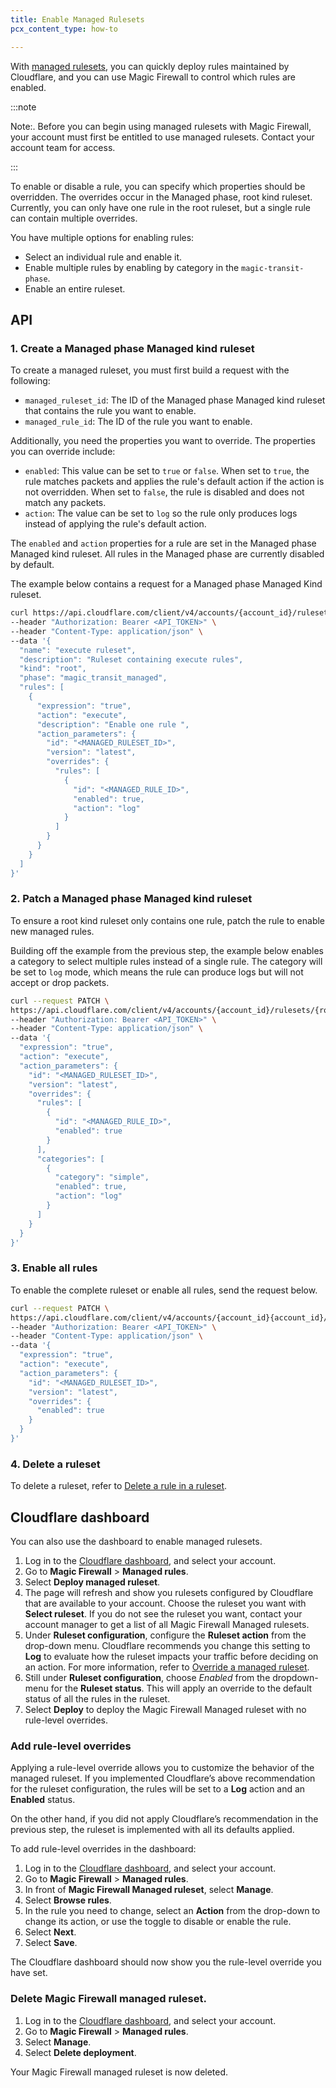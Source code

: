 ```yaml
---
title: Enable Managed Rulesets
pcx_content_type: how-to

---
```


With [managed rulesets](/ruleset-engine/managed-rulesets/), you can quickly deploy rules maintained by Cloudflare, and you can use Magic Firewall to control which rules are enabled.

:::note

Note:. Before you can begin using managed rulesets with Magic Firewall, your account must first be entitled to use managed rulesets. Contact your account team for access.


:::

To enable or disable a rule, you can specify which properties should be overridden. The overrides occur in the Managed phase, root kind ruleset. Currently, you can only have one rule in the root ruleset, but a single rule can contain multiple overrides.

You have multiple options for enabling rules:

* Select an individual rule and enable it.
* Enable multiple rules by enabling by category in the `magic-transit-phase`.
* Enable an entire ruleset.

## API

### 1. Create a Managed phase Managed kind ruleset

To create a managed ruleset, you must first build a request with the following:

* `managed_ruleset_id`: The ID of the Managed phase Managed kind ruleset that contains the rule you want to enable.
* `managed_rule_id`: The ID of the rule you want to enable.

Additionally, you need the properties you want to override. The properties you can override include:

* `enabled`: This value can be set to `true` or `false`. When set to `true`, the rule matches packets and applies the rule's default action if the action is not overridden. When set to `false`, the rule is disabled and does not match any packets.
* `action`: The value can be set to `log` so the rule only produces logs instead of applying the rule's default action.

The `enabled` and `action` properties for a rule are set in the Managed phase Managed kind ruleset. All rules in the Managed phase are currently disabled by default.

The example below contains a request for a Managed phase Managed Kind ruleset.

```bash title="Example request - Create a Managed phase Managed Kind ruleset"
curl https://api.cloudflare.com/client/v4/accounts/{account_id}/rulesets
--header "Authorization: Bearer <API_TOKEN>" \
--header "Content-Type: application/json" \
--data '{
  "name": "execute ruleset",
  "description": "Ruleset containing execute rules",
  "kind": "root",
  "phase": "magic_transit_managed",
  "rules": [
    {
      "expression": "true",
      "action": "execute",
      "description": "Enable one rule ",
      "action_parameters": {
        "id": "<MANAGED_RULESET_ID>",
        "version": "latest",
        "overrides": {
          "rules": [
            {
              "id": "<MANAGED_RULE_ID>",
              "enabled": true,
              "action": "log"
            }
          ]
        }
      }
    }
  ]
}'
```

### 2. Patch a Managed phase Managed kind ruleset

To ensure a root kind ruleset only contains one rule, patch the rule to enable new managed rules.

Building off the example from the previous step, the example below enables a category to select multiple rules instead of a single rule. The category will be set to `log` mode, which means the rule can produce logs but will not accept or drop packets.

```bash title="Example request - Patch a Managed phase Managed kind ruleset"
curl --request PATCH \
https://api.cloudflare.com/client/v4/accounts/{account_id}/rulesets/{root_kind_ruleset}/rules/{root_kind_rule} \
--header "Authorization: Bearer <API_TOKEN>" \
--header "Content-Type: application/json" \
--data '{
  "expression": "true",
  "action": "execute",
  "action_parameters": {
    "id": "<MANAGED_RULESET_ID>",
    "version": "latest",
    "overrides": {
      "rules": [
        {
          "id": "<MANAGED_RULE_ID>",
          "enabled": true
        }
      ],
      "categories": [
        {
          "category": "simple",
          "enabled": true,
          "action": "log"
        }
      ]
    }
  }
}'
```

### 3. Enable all rules

To enable the complete ruleset or enable all rules, send the request below.

```bash title="Example request to enable all rules"
curl --request PATCH \
https://api.cloudflare.com/client/v4/accounts/{account_id}{account_id}/rulesets/{root_kind_ruleset}/rules/{root_kind_rule} \
--header "Authorization: Bearer <API_TOKEN>" \
--header "Content-Type: application/json" \
--data '{
  "expression": "true",
  "action": "execute",
  "action_parameters": {
    "id": "<MANAGED_RULESET_ID>",
    "version": "latest",
    "overrides": {
      "enabled": true
    }
  }
}'
```

### 4. Delete a ruleset

To delete a ruleset, refer to [Delete a rule in a ruleset](/ruleset-engine/rulesets-api/delete-rule/).

## Cloudflare dashboard

You can also use the dashboard to enable managed rulesets.

1. Log in to the [Cloudflare dashboard](https://dash.cloudflare.com/login), and select your account.
2. Go to **Magic Firewall** > **Managed rules**.
3. Select **Deploy managed ruleset**.
4. The page will refresh and show you rulesets configured by Cloudflare that are available to your account. Choose the ruleset you want with **Select ruleset**. If you do not see the ruleset you want, contact your account manager to get a list of all Magic Firewall Managed rulesets.
5. Under **Ruleset configuration**, configure the **Ruleset action** from the drop-down menu. Cloudflare recommends you change this setting to **Log** to evaluate how the ruleset impacts your traffic before deciding on an action. For more information, refer to [Override a managed ruleset](/ruleset-engine/managed-rulesets/override-managed-ruleset/).
6. Still under **Ruleset configuration**, choose *Enabled* from the dropdown-menu for the **Ruleset status**. This will apply an override to the default status of all the rules in the ruleset.
7. Select **Deploy** to deploy the Magic Firewall Managed ruleset with no rule-level overrides.

### Add rule-level overrides

Applying a rule-level override allows you to customize the behavior of the managed ruleset. If you implemented Cloudflare’s above recommendation for the ruleset configuration, the rules will be set to a **Log** action and an **Enabled** status.

On the other hand, if you did not apply Cloudflare’s recommendation in the previous step, the ruleset is implemented with all its defaults applied.

To add rule-level overrides in the dashboard:

1. Log in to the [Cloudflare dashboard](https://dash.cloudflare.com/login), and select your account.
2. Go to **Magic Firewall** > **Managed rules**.
3. In front of **Magic Firewall Managed ruleset**, select **Manage**.
4. Select **Browse rules**.
5. In the rule you need to change, select an **Action** from the drop-down to change its action, or use the toggle to disable or enable the rule.
6. Select **Next**.
7. Select **Save**.

The Cloudflare dashboard should now show you the rule-level override you have set.

### Delete Magic Firewall managed ruleset.

1. Log in to the [Cloudflare dashboard](https://dash.cloudflare.com/login), and select your account.
2. Go to **Magic Firewall** > **Managed rules**.
3. Select **Manage**.
4. Select **Delete deployment**.

Your Magic Firewall managed ruleset is now deleted.

